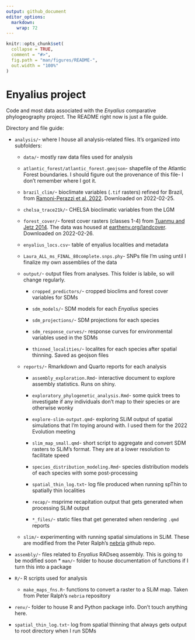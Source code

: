 ```yaml
---
output: github_document
editor_options: 
  markdown: 
    wrap: 72
---
```


<!-- README.md is generated from README.Rmd. Please edit that file -->

```r
knitr::opts_chunk$set(
  collapse = TRUE,
  comment = "#>",
  fig.path = "man/figures/README-",
  out.width = "100%"
)
```

# Enyalius project

Code and most data associated with the *Enyalius* comparative
phylogeography project. The README right now is just a file guide.

Directory and file guide:

-   `analysis/`- where I house all analysis-related files. It's
    organized into subfolders:

    -   `data/`- mostly raw data files used for analysis

    -   `atlantic_forest/atlantic_forest.geojson`- shapefile of the
        Atlantic Forest boundaries. I should figure out the provenance
        of this file- I don't remember where I got it.

    -   `brazil_clim/`- bioclimate variables (`.tif` rasters) refined
        for Brazil, from [Ramoni-Perazzi et al.
        2022](https://rmets.onlinelibrary.wiley.com/doi/abs/10.1002/joc.7325).
        Downloaded on 2022-02-25.

    -   `chelsa_trace21k/`- CHELSA bioclimatic variables from the LGM

    -   `forest_cover/`- forest cover rasters (classes 1-4) from [Tuanmu
        and Jetz
        2014](https://onlinelibrary.wiley.com/doi/abs/10.1111/geb.12182).
        The data was housed at
        [earthenv.org/landcover](https://www.earthenv.org/landcover).
        Downloaded on 2022-02-26.

    -    `enyalius_locs.csv`- table of enyalius localities and metadata

    -   `Laura_ALL_ms_FINAL_80complete.snps.phy`- SNPs file I'm using
        until I finalize my own assemblies of the data

    -   `output/`- output files from analyses. This folder is labile, so
        will change regularly.

        -   `cropped_predictors/`- cropped bioclims and forest cover
            variables for SDMs

        -   `sdm_models/`- SDM models for each *Enyalius* species

        -   `sdm_projections/`- SDM projections for each species

        -   `sdm_response_curves/`- response curves for environmental
            variables used in the SDMs

        -   `thinned_localities/`- localites for each species after
            spatial thinning. Saved as geojson files

    -   `reports/`- Rmarkdown and Quarto reports for each analysis

        -   `assembly_exploration.Rmd`- interactive document to explore
            assembly statistics. Runs on shiny.

        -   `exploratory_phylogenetic_analysis.Rmd`- some quick trees to
            investigate if any individuals don't map to their species or
            are otherwise wonky

        -   `explore-slim-output.qmd`- exploring SLiM output of spatial
            simulations that I'm toying around with. I used them for the
            2022 Evolution meeting

        -   `slim_map_small.qmd`- short script to aggregate and convert
            SDM rasters to SLiM's format. They are at a lower resolution
            to facilitate speed

        -   `species_distribution_modeling.Rmd`- species distribution
            models of each species with some post-processing

        -   `spatial_thin_log.txt`- log file produced when running
            spThin to spatially thin localities

        -   `recap/`- msprime recapitation output that gets generated
            when processing SLiM output

        -   `*_files/`- static files that get generated when rendering
            `.qmd` reports

    -   `slim/`- experimenting with running spatial simulations in SLiM.
        These are modified from the Peter Ralph's
        [nebria](https://github.com/petrelharp/nebria) github repo.

-   `assembly/`- files related to *Enyalius* RADseq assembly. This is
    going to be modified soon \* `man/`- folder to house documentation
    of functions if I turn this into a package

-   `R/`- R scripts used for analysis

    -   `make_maps_fns.R`- functions to convert a raster to a SLiM map.
        Taken from Peter Ralph's `nebria` repository

-   `renv/`- folder to house R and Python package info. Don't touch
    anything here.

-   `spatial_thin_log.txt`- log from spatial thinning that always gets
    output to root directory when I run SDMs
